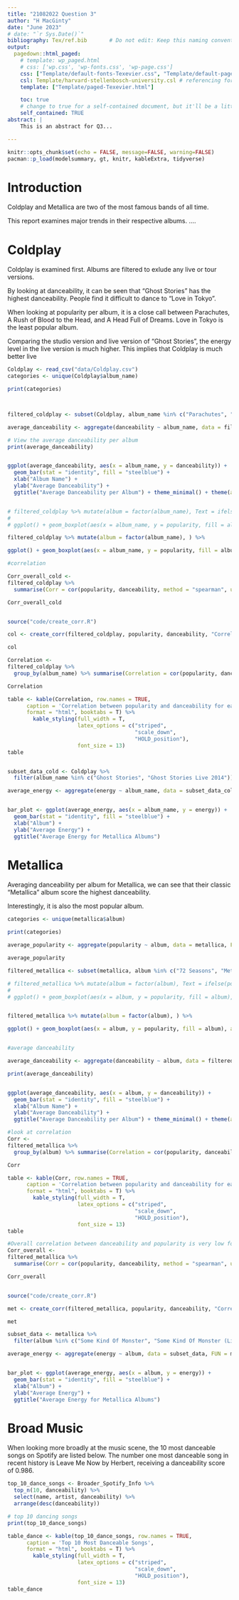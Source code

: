 ```yaml
---
title: "21082022 Question 3"
author: "H MacGinty"
date: "June 2023"
# date: "`r Sys.Date()`"
bibliography: Tex/ref.bib       # Do not edit: Keep this naming convention and location.
output:
  pagedown::html_paged:
    # template: wp_paged.html
    # css: ['wp.css', 'wp-fonts.css', 'wp-page.css']
    css: ["Template/default-fonts-Texevier.css", "Template/default-page-Texevier.css", "Template/default-Texevier.css"]
    csl: Template/harvard-stellenbosch-university.csl # referencing format used.
    template: ["Template/paged-Texevier.html"]

    toc: true
    # change to true for a self-contained document, but it'll be a litte slower for Pandoc to render
    self_contained: TRUE
abstract: |
    This is an abstract for Q3...

---
```


```r
knitr::opts_chunk$set(echo = FALSE, message=FALSE, warning=FALSE)
pacman::p_load(modelsummary, gt, knitr, kableExtra, tidyverse)
```

\newpage

# Introduction {-}

Coldplay and Metallica are two of the most famous bands of all time.

This report examines major trends in their respective albums. 
....

# Coldplay {-}



Coldplay is examined first. Albums are filtered to exlude any live or tour versions.

By looking at danceability, it can be seen that "Ghost Stories" has the highest danceability. People find it difficult to dance to "Love in Tokyo".  

When looking at popularity per album, it is a close call between Parachutes, A Rush of Blood to the Head, and A Head Full of Dreams. Love in Tokyo is the least popular album. 

Comparing the studio version and live version of "Ghost Stories", the energy level in the live version is much higher. This implies that Coldplay is much better live

<!-- The following is a code chunk. It must have its own unique name (after the r), or no name. After the comma follows commands for R which are self-explanatory. By default, the code and messages will not be printed in your pdf, just the output: -->

```r
Coldplay <- read_csv("data/Coldplay.csv")
categories <- unique(Coldplay$album_name)

print(categories)



filtered_coldplay <- subset(Coldplay, album_name %in% c("Parachutes", "A Rush of Blood to the Head", "X&Y", "Viva La Vida or Death and All His Friends", "Mylo Xyloto", "Ghost Stories", "A Head Full of Dreams", "Love in Tokyo", "Everyday Life", "Music Of The Spheres"))

average_danceability <- aggregate(danceability ~ album_name, data = filtered_coldplay, FUN = mean)

# View the average danceability per album
print(average_danceability)


ggplot(average_danceability, aes(x = album_name, y = danceability)) +
  geom_bar(stat = "identity", fill = "steelblue") +
  xlab("Album Name") +
  ylab("Average Danceability") +
  ggtitle("Average Danceability per Album") + theme_minimal() + theme(axis.text.x = element_text(angle = 45, hjust = 1))


# filtered_coldplay %>% mutate(album = factor(album_name), Text = ifelse(popularity == min(popularity, na.rm = TRUE), glue::glue("Lowest: {album}, ({name}): popularity"), ifelse (popularity == max(popularity, na.rm = TRUE), glue::glue("Highest: {album}, ({name}): {popularity}"), NA_character_))) %>% 
# 
# ggplot() + geom_boxplot(aes(x = album_name, y = popularity, fill = album_name), alpha = 0.4) + geom_jitter(aes(x = album_name, y= popularity, fill = album_name), size =1, alpha =0.8) + theme_minimal() + labs (x = "Album", y = "Popularity", title = "Popularity per ColdPlay Album") +  theme(axis.text.x = element_blank())

filtered_coldplay %>% mutate(album = factor(album_name), ) %>% 

ggplot() + geom_boxplot(aes(x = album_name, y = popularity, fill = album_name), alpha = 0.4) + geom_jitter(aes(x = album_name, y= popularity, fill = album_name), size =1, alpha =0.8) + theme_minimal() + labs (x = "Album", y = "Popularity", title = "Popularity per ColdPlay Album") +  theme(axis.text.x = element_blank())

#correlation

Corr_overall_cold <- 
filtered_coldplay %>% 
  summarise(Corr = cor(popularity, danceability, method = "spearman", use = "pairwise.complete.obs"))

Corr_overall_cold


source("code/create_corr.R")

col <- create_corr(filtered_coldplay, popularity, danceability, "Correlation between danceability and popularity")

col

Correlation <- 
filtered_coldplay %>% 
  group_by(album_name) %>% summarise(Correlation = cor(popularity, danceability, method = "spearman", use = "pairwise.complete.obs")) %>% tibble::as_tibble()

Correlation

table <- kable(Correlation, row.names = TRUE,
      caption = 'Correlation between popularity and danceability for each Coldplay album',
      format = "html", booktabs = T) %>%
        kable_styling(full_width = T,
                      latex_options = c("striped",
                                        "scale_down",
                                        "HOLD_position"),
                      font_size = 13)
table


subset_data_cold <- Coldplay %>%
  filter(album_name %in% c("Ghost Stories", "Ghost Stories Live 2014"))

average_energy <- aggregate(energy ~ album_name, data = subset_data_cold, FUN = mean)


bar_plot <- ggplot(average_energy, aes(x = album_name, y = energy)) +
  geom_bar(stat = "identity", fill = "steelblue") +
  xlab("Album") +
  ylab("Average Energy") +
  ggtitle("Average Energy for Metallica Albums")


```

# Metallica {-}

Averaging danceability per album for Metallica, we can see that their classic "Metallica" album score the highest danceability.

Interestingly, it is also the most popular album. 

```r
categories <- unique(metallica$album)

print(categories)

average_popularity <- aggregate(popularity ~ album, data = metallica, FUN = mean) %>%  arrange(desc(popularity))

average_popularity

filtered_metallica <- subset(metallica, album %in% c("72 Seasons", "Metallica", "Master Of Puppets (Remastered)", "...And Justice For All", "Kill Em All (Remastered)", "Ride The Lightning (Remastered)", "Death Magnetic", "Garage Inc.", "HardwiredTo Self-Destruct", "Load"))

# filtered_metallica %>% mutate(album = factor(album), Text = ifelse(popularity == min(popularity, na.rm = TRUE), glue::glue("Lowest: {album}, ({name}): popularity"), ifelse (popularity == max(popularity, na.rm = TRUE), glue::glue("Highest: {album}, ({name}): {popularity}"), NA_character_))) %>% 
# 
# ggplot() + geom_boxplot(aes(x = album, y = popularity, fill = album), alpha = 0.4) + geom_jitter(aes(x = album, y= popularity, fill = album), size =1, alpha =0.8) + theme_minimal() + labs (x = "Album", y = "Popularity", title = "Popularity per Metallica Album") +  theme(axis.text.x = element_blank())


filtered_metallica %>% mutate(album = factor(album), ) %>% 

ggplot() + geom_boxplot(aes(x = album, y = popularity, fill = album), alpha = 0.4) + geom_jitter(aes(x = album, y= popularity, fill = album), size =1, alpha =0.8) + theme_minimal() + labs (x = "Album", y = "Popularity", title = "Popularity per Metallica Album") +  theme(axis.text.x = element_blank())


#average danceability

average_danceability <- aggregate(danceability ~ album, data = filtered_metallica, FUN = mean)

print(average_danceability)


ggplot(average_danceability, aes(x = album, y = danceability)) +
  geom_bar(stat = "identity", fill = "steelblue") +
  xlab("Album Name") +
  ylab("Average Danceability") +
  ggtitle("Average Danceability per Album") + theme_minimal() + theme(axis.text.x = element_text(angle = 45, hjust = 1))

#look at correlation
Corr <- 
filtered_metallica %>% 
  group_by(album) %>% summarise(Correlation = cor(popularity, danceability, method = "spearman", use = "pairwise.complete.obs")) %>% tibble::as_tibble()

Corr

table <- kable(Corr, row.names = TRUE,
      caption = 'Correlation between popularity and danceability for each Metallica album',
      format = "html", booktabs = T) %>%
        kable_styling(full_width = T,
                      latex_options = c("striped",
                                        "scale_down",
                                        "HOLD_position"),
                      font_size = 13)
table

#Overall correlation between danceability and popularity is very low for Metallica albums.
Corr_overall <- 
filtered_metallica %>% 
  summarise(Corr = cor(popularity, danceability, method = "spearman", use = "pairwise.complete.obs")) 

Corr_overall


source("code/create_corr.R")

met <- create_corr(filtered_metallica, popularity, danceability, "Correlation between danceability and popularity")

met

subset_data <- metallica %>%
  filter(album %in% c("Some Kind Of Monster", "Some Kind Of Monster (Live)"))

average_energy <- aggregate(energy ~ album, data = subset_data, FUN = mean)


bar_plot <- ggplot(average_energy, aes(x = album, y = energy)) +
  geom_bar(stat = "identity", fill = "steelblue") +
  xlab("Album") +
  ylab("Average Energy") +
  ggtitle("Average Energy for Metallica Albums")

```


# Broad Music {-}

When looking more broadly at the music scene, the 10 most danceable songs on Spotify are listed below. The number one most danceable song in recent history is Leave Me Now by Herbert, receiving a danceability score of 0.986.

```r

top_10_dance_songs <- Broader_Spotify_Info %>%
  top_n(10, danceability) %>%
  select(name, artist, danceability) %>%
  arrange(desc(danceability))

# top 10 dancing songs
print(top_10_dance_songs)

table_dance <- kable(top_10_dance_songs, row.names = TRUE,
      caption = 'Top 10 Most Danceable Songs',
      format = "html", booktabs = T) %>%
        kable_styling(full_width = T,
                      latex_options = c("striped",
                                        "scale_down",
                                        "HOLD_position"),
                      font_size = 13)
table_dance

```




<!-- $$ -->
<!-- This is a commented out section in the writing part. -->
<!-- Comments are created by highlighting text, amnd pressing CTL+C -->
<!-- \\begin{align} -->
<!-- \\beta = \\alpha^2 -->
<!-- \end{align} -->
<!-- $$ -->


\newpage





